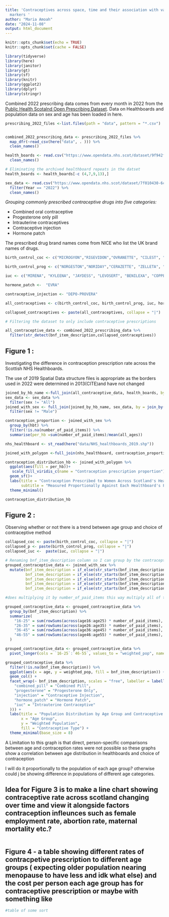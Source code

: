 ```yaml
---
title: 'Contraceptives across space, time and their association with various social
  markers '
author: "Maria Amoah"
date: "2024-11-08"
output: html_document 
---
```


```r
knitr::opts_chunk$set(echo = TRUE)
knitr::opts_chunk$set(cache = FALSE)
```

```r
library(tidyverse)
library(here)
library(janitor)
library(gt)
library(sf)
library(knitr)
library(ggplot2)
library(dplyr)
library(stringr)
```


Combined 2022 prescribing data comes from every month in 2022 from the [Public Health Scotalnd Open Prescribing Dataset](https://www.opendata.nhs.scot/dataset/prescriptions-in-the-community). Data on Healthboards and population data on sex and age has been loaded in here.

```r
prescribing_2022_files <-list.files(path = "data", pattern = "*.csv")


combined_2022_prescribing_data <- prescribing_2022_files %>% 
  map_dfr(~read_csv(here("data", . ))) %>% 
  clean_names()

health_boards <- read.csv("https://www.opendata.nhs.scot/dataset/9f942fdb-e59e-44f5-b534-d6e17229cc7b/resource/652ff726-e676-4a20-abda-435b98dd7bdc/download/hb14_hb19.csv") %>% 
  clean_names()

# Eliminating the archived healthboard repeats in the datset
health_boards <- health_boards[-c (4,7,9,13),]

sex_data <- read.csv("https://www.opendata.nhs.scot/dataset/7f010430-6ce1-4813-b25c-f7f335bdc4dc/resource/27a72cc8-d6d8-430c-8b4f-3109a9ceadb1/download/hb2019_pop_est_14102024.csv") %>% 
  filter(Year == "2022") %>% 
  clean_names()


```
 
*Grouping commonly prescribed contraceptive drugs into five categories:*

* Combined oral contraceptive
* Progesterone only pill
* Intrauterine contraceptives
* Contraceptive injection
* Hormone patch 

The prescribed drug brand names come from NICE who list the UK brand names of  drugs.

```r

birth_control_coc <- c("MICROGYON","RIGEVIDON","OVRANETTE", "CILEST", "CILIQUE", "YASMIN", "MARVELON", "GEDAREL", "ZOELY","FEMODETTE", "MILLINETTE", "SUNYA", "CIMZIT", "KATYA", "LEVEST", "LIZINNA", "FEMODENE", "LUCETTE", "BREVINOR", "OVYSMEN", "NORIMIN", "LOGYNON", "MERCILON")

birth_control_prog <- c("NORGESTON","NORIDAY","CERAZETTE", "ZELLETA", "CERELLE", "DESOGESTROL" )

iuc <- c("MIRENA", "KYLEENA", "JAYDESS", "LEVOSERT", "BENILEXA", "COPPER T380 A", "NOVAPLUS")

hormone_patch <-  "EVRA"

contraceptive_injection <- "DEPO-PROVERA"

all_contraceptives <- c(birth_control_coc, birth_control_prog, iuc, hormone_patch, contraceptive_injection)

collapsed_contraceptives <- paste(all_contraceptives, collapse = "|")

# Filtering the dataset to only include contraceptive prescriptions

all_contraceptive_data <- combined_2022_prescribing_data %>% 
  filter(str_detect(bnf_item_description,collapsed_contraceptives))

```

## Figure 1 :
Investigating the difference in contraception prescription rate across the Scottish NHS Healthboards.

The use of 2019 Spatial Data structure files is appropriate as the borders used in 2022 were determined in 2013(CITE)and have not changed
```r

joined_by_hb_name <-full_join(all_contraceptive_data, health_boards, by = join_by(hbt == hb))
sex_data <- sex_data %>% 
  filter(sex != "All")
joined_with_sex <- full_join(joined_by_hb_name, sex_data, by = join_by("hbt"=="hb"))%>% 
  filter(sex != "Male") 

contraception_proportion <- joined_with_sex %>% 
  group_by(hbt) %>% 
  filter(!is.na(number_of_paid_items)) %>% 
  summarise(per_hb =sum(number_of_paid_items)/mean(all_ages))

nhs_healthboard <- st_read(here("data/NHS_healthboards_2019.shp"))

joined_with_polygon <-full_join(nhs_healthboard, contraception_proportion, by = join_by("HBCode"=="hbt")) 

contraception_distribution_hb <- joined_with_polygon %>% 
  ggplot(aes(fill = per_hb))+
   scale_fill_viridis_c(name = "Contraception prescription proportion") +
  geom_sf()+
  labs(title = "Contraception Prescribed to Women Across Scotland's Healthboards",
       subtitle = "Measured Proportionally Against Each Healthboard's Female Population") +
  theme_minimal()

contraception_distribution_hb
```



## Figure 2 : 
Observing whether or not there is a trend between age group and choice of contraceptive method

```r
collapsed_coc <- paste(birth_control_coc, collapse = "|")
collapsed_p <- paste(birth_control_prog, collapse = "|")
collapsed_iuc <-  paste(iuc, collapse = "|")

# Renaming bnf_item_description column so I can group by the contraceptive categories
grouped_contraceptive_data <- joined_with_sex %>%
  mutate(bnf_item_description = if_else(str_starts(bnf_item_description, collapsed_coc), "combined_pill", bnf_item_description),
         bnf_item_description = if_else(str_starts(bnf_item_description, collapsed_p), "progesterone", bnf_item_description),
         bnf_item_description = if_else(str_starts(bnf_item_description, collapsed_iuc), "iuc", bnf_item_description),
         bnf_item_description = if_else(str_starts(bnf_item_description, "EVRA"), "hormone_patch", bnf_item_description),
         bnf_item_description = if_else(str_starts(bnf_item_description, "DEPO-PROVERA"), "injection", bnf_item_description))

#does multiplying it by number_of_paid_items this way multiply all of the ones in on bnf_item description by the same thing..

grouped_contraceptive_data <- grouped_contraceptive_data %>%
  group_by(bnf_item_description) %>%
  summarize(
    "16-25" = sum(rowSums(across(age16:age25) * number_of_paid_items), na.rm = TRUE),
    "26-35" = sum(rowSums(across(age26:age35) * number_of_paid_items), na.rm = TRUE),
    "36-45" = sum(rowSums(across(age36:age45) * number_of_paid_items), na.rm = TRUE),
    "46-55" = sum(rowSums(across(age46:age55) * number_of_paid_items), na.rm = TRUE)
  )

grouped_contraceptive_data <- grouped_contraceptive_data %>%
  pivot_longer(cols = `16-25`:`46-55`, values_to = "weighted_pop", names_to = "age")

grouped_contraceptive_data %>%
  filter(!is.na(bnf_item_description)) %>% 
  ggplot(aes(x = age, y = weighted_pop, fill = bnf_item_description)) +
  geom_col() +
  facet_wrap(~ bnf_item_description, scales = "free", labeller = labeller(bnf_item_description = c(
    "combined_pill" = "Combined Pill",
    "progesterone" = "Progesterone Only",
    "injection" = "Contraceptive Injection",
    "hormone_patch" = "Hormone Patch",
    "iuc" = "Intrauterine Contraceptive"
  ))) +
  labs(title = "Population Distribution by Age Group and Contraceptive Type",
       x = "Age Group",
       y = "Weighted Population",
       fill = "Contraceptive Type") +
  theme_minimal(base_size = 8)

```
A Limitation to this graph is that direct, person-specific comparisons between age and contraception rates were not possible so these graphs show a correlation between age distribution in healthboards and choice of contraception 

I will do it proportionally to the population of each age group? otherwise could j be showing difference in populations of different age categories. 


## Idea for Figure 3 is to make a line chart showing contraceptive rate across scotland changing over time and view it alongside factors contraception infleunces such as female employment rate, abortion rate, maternal mortality etc.?
```r

```

## Figure 4 - a table showing different rates of contracpetive prescription to different age groups ( expecting older population nearing menopause to have less and idk what else) and the cost per person each age group has for contraceptive prescription or maybe with something like 
```r
#table of some sort


```

